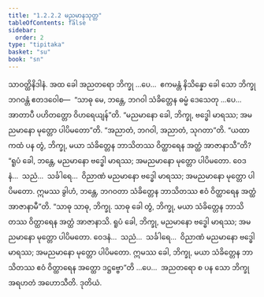 ```yaml
---
title: "1.2.2.2 မညမာနသုတ္တ"
tableOfContents: false
sidebar:
  order: 2
type: "tipitaka"
basket: "su"
book: "sn"
---
```



<DynamicBreadcrumb />

<Division number="64" book="sn" e="ch" v="18" p="289">

<Paragraph number="344" book="sn">
သာဝတ္ထိနိဒါနံ. အထ ခေါ အညတရော ဘိက္ခု …ပေ…  ဧကမန္တံ နိသိန္နော ခေါ သော ဘိက္ခု ဘဂဝန္တံ ဧတဒဝေါစ—  “သာဓု မေ, ဘန္တေ, ဘဂဝါ သံခိတ္တေန ဓမ္မံ ဒေသေတု …ပေ…  အာတာပီ ပဟိတတ္တော ဝိဟရေယျန်”တိ. “မညမာနော ခေါ, ဘိက္ခု, ဗဒ္ဓေါ မာရဿ; အမညမာနော မုတ္တော ပါပိမတော”တိ. “အညာတံ, ဘဂဝါ, အညာတံ, သုဂတာ”တိ.
</Paragraph>

<Paragraph number="345" book="sn">
“ယထာ ကထံ ပန တွံ, ဘိက္ခု, မယာ သံခိတ္တေန ဘာသိတဿ ဝိတ္ထာရေန အတ္ထံ အာဇာနာသီ”တိ? “ရူပံ ခေါ, ဘန္တေ, မညမာနော ဗဒ္ဓေါ မာရဿ; အမညမာနော မုတ္တော ပါပိမတော. ဝေဒနံ…  သညံ…  သင်္ခါရေ…  ဝိညာဏံ မညမာနော ဗဒ္ဓေါ မာရဿ; အမညမာနော မုတ္တော ပါပိမတော. ဣမဿ ခွါဟံ, ဘန္တေ, ဘဂဝတာ သံခိတ္တေန ဘာသိတဿ ဧဝံ ဝိတ္ထာရေန အတ္ထံ အာဇာနာမီ”တိ.
</Paragraph>

<Paragraph number="346" book="sn">
“သာဓု သာဓု, ဘိက္ခု. သာဓု ခေါ တွံ, ဘိက္ခု, မယာ သံခိတ္တေန ဘာသိတဿ ဝိတ္ထာရေန အတ္ထံ အာဇာနာသိ. ရူပံ ခေါ, ဘိက္ခု, မညမာနော ဗဒ္ဓေါ မာရဿ; အမညမာနော မုတ္တော ပါပိမတော. ဝေဒနံ…  သညံ…  သင်္ခါရေ…  ဝိညာဏံ မညမာနော ဗဒ္ဓေါ မာရဿ; အမညမာနော မုတ္တော ပါပိမတော. ဣမဿ ခေါ, ဘိက္ခု, မယာ သံခိတ္တေန ဘာသိတဿ ဧဝံ ဝိတ္ထာရေန အတ္ထော ဒဋ္ဌဗ္ဗော”တိ …ပေ…  အညတရော စ ပန သော ဘိက္ခု အရဟတံ အဟောသီတိ.

</Paragraph>
</Division>

<Paragraph number="347" type="center" book="sn">
ဒုတိယံ.
</Paragraph>